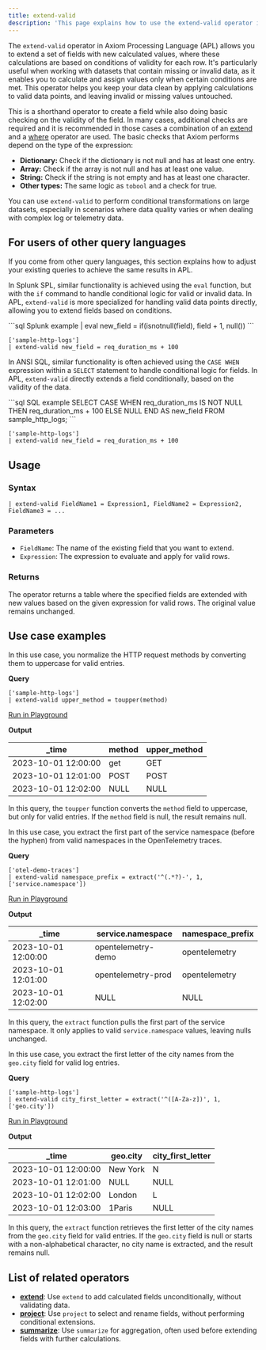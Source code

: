 ```yaml
---
title: extend-valid
description: 'This page explains how to use the extend-valid operator in APL.'
---
```


The `extend-valid` operator in Axiom Processing Language (APL) allows you to extend a set of fields with new calculated values, where these calculations are based on conditions of validity for each row. It's particularly useful when working with datasets that contain missing or invalid data, as it enables you to calculate and assign values only when certain conditions are met. This operator helps you keep your data clean by applying calculations to valid data points, and leaving invalid or missing values untouched.

This is a shorthand operator to create a field while also doing basic checking on the validity of the field. In many cases, additional checks are required and it is recommended in those cases a combination of an [extend](/apl/tabular-operators/extend-operator) and a [where](/apl/tabular-operators/where-operator) operator are used. The basic checks that Axiom performs depend on the type of the expression:

- **Dictionary:** Check if the dictionary is not null and has at least one entry.
- **Array:** Check if the array is not null and has at least one value.
- **String:** Check if the string is not empty and has at least one character.
- **Other types:** The same logic as `tobool` and a check for true.

You can use `extend-valid` to perform conditional transformations on large datasets, especially in scenarios where data quality varies or when dealing with complex log or telemetry data.

## For users of other query languages

If you come from other query languages, this section explains how to adjust your existing queries to achieve the same results in APL.

<AccordionGroup>
<Accordion title="Splunk SPL users">

In Splunk SPL, similar functionality is achieved using the `eval` function, but with the `if` command to handle conditional logic for valid or invalid data. In APL, `extend-valid` is more specialized for handling valid data points directly, allowing you to extend fields based on conditions.

<CodeGroup>
```sql Splunk example
| eval new_field = if(isnotnull(field), field + 1, null())
```

```kusto APL equivalent
['sample-http-logs'] 
| extend-valid new_field = req_duration_ms + 100
```
</CodeGroup>

</Accordion>
<Accordion title="ANSI SQL users">

In ANSI SQL, similar functionality is often achieved using the `CASE WHEN` expression within a `SELECT` statement to handle conditional logic for fields. In APL, `extend-valid` directly extends a field conditionally, based on the validity of the data.

<CodeGroup>
```sql SQL example
SELECT CASE WHEN req_duration_ms IS NOT NULL THEN req_duration_ms + 100 ELSE NULL END AS new_field FROM sample_http_logs;
```

```kusto APL equivalent
['sample-http-logs'] 
| extend-valid new_field = req_duration_ms + 100
```
</CodeGroup>

</Accordion>
</AccordionGroup>

## Usage

### Syntax

```kusto
| extend-valid FieldName1 = Expression1, FieldName2 = Expression2, FieldName3 = ...
```

### Parameters

- `FieldName`: The name of the existing field that you want to extend.
- `Expression`: The expression to evaluate and apply for valid rows.

### Returns

The operator returns a table where the specified fields are extended with new values based on the given expression for valid rows. The original value remains unchanged.

## Use case examples

<Tabs>
<Tab title="Log analysis">

In this use case, you normalize the HTTP request methods by converting them to uppercase for valid entries.

**Query**

```kusto
['sample-http-logs']
| extend-valid upper_method = toupper(method)
```

[Run in Playground](https://play.axiom.co/axiom-play-qf1k/explorer?initForm=%7B%22apl%22%3A%22%5B'sample-http-logs'%5D%20%7C%20extend-valid%20upper_method%20%3D%20toupper(method)%22%7D)

**Output**

| _time               | method | upper_method |
|---------------------|--------|--------------|
| 2023-10-01 12:00:00 | get    | GET          |
| 2023-10-01 12:01:00 | POST   | POST         |
| 2023-10-01 12:02:00 | NULL   | NULL         |

In this query, the `toupper` function converts the `method` field to uppercase, but only for valid entries. If the `method` field is null, the result remains null.

</Tab>
<Tab title="OpenTelemetry traces">

In this use case, you extract the first part of the service namespace (before the hyphen) from valid namespaces in the OpenTelemetry traces.

**Query**

```kusto
['otel-demo-traces']
| extend-valid namespace_prefix = extract('^(.*?)-', 1, ['service.namespace'])
```

[Run in Playground](https://play.axiom.co/axiom-play-qf1k/explorer?initForm=%7B%22apl%22%3A%22%5B'otel-demo-traces'%5D%20%7C%20extend-valid%20namespace_prefix%20%3D%20extract('%5E(.*%3F)-'%2C%201%2C%20%5B'service.namespace'%5D)%22%7D)

**Output**

| _time               | service.namespace                | namespace_prefix |
|---------------------|-------------------------|--------------|
| 2023-10-01 12:00:00 | opentelemetry-demo     | opentelemetry       |
| 2023-10-01 12:01:00 | opentelemetry-prod     | opentelemetry       |
| 2023-10-01 12:02:00 | NULL                    | NULL         |

In this query, the `extract` function pulls the first part of the service namespace. It only applies to valid `service.namespace` values, leaving nulls unchanged.

</Tab>
<Tab title="Security logs">

In this use case, you extract the first letter of the city names from the `geo.city` field for valid log entries.

**Query**

```kusto
['sample-http-logs']
| extend-valid city_first_letter = extract('^([A-Za-z])', 1, ['geo.city'])
```

[Run in Playground](https://play.axiom.co/axiom-play-qf1k/explorer?initForm=%7B%22apl%22%3A%22%5B'sample-http-logs'%5D%20%7C%20extend-valid%20city_first_letter%20%3D%20extract('%5E(%5BA-Za-z%5D)'%2C%201%2C%20%5B'geo.city'%5D)%22%7D)

**Output**

| _time               | geo.city | city_first_letter |
|---------------------|--------------|-----------|
| 2023-10-01 12:00:00 | New York     | N       |
| 2023-10-01 12:01:00 | NULL         | NULL      |
| 2023-10-01 12:02:00 | London       | L    |
| 2023-10-01 12:03:00 | 1Paris       | NULL    |

In this query, the `extract` function retrieves the first letter of the city names from the `geo.city` field for valid entries. If the `geo.city` field is null or starts with a non-alphabetical character, no city name is extracted, and the result remains null.

</Tab>
</Tabs>

## List of related operators

- [**extend**](/apl/tabular-operators/extend-operator): Use `extend` to add calculated fields unconditionally, without validating data.
- [**project**](/apl/tabular-operators/project-operator): Use `project` to select and rename fields, without performing conditional extensions.
- [**summarize**](/apl/tabular-operators/summarize-operator): Use `summarize` for aggregation, often used before extending fields with further calculations.